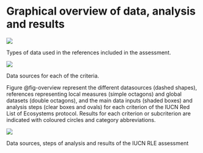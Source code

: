 # Graphical overview of data, analysis and results


::: {#fig-datatypes}

![](../sandbox/Types-of-data.png)

Types of data used in the references included in the assessment.
:::


::: {#fig-datasources}

![](../sandbox/Data-sources.png)

Data sources for each of the criteria.
:::

Figure @fig-overview represent the different datasources (dashed shapes), references representing local measures (simple octagons) and global datasets (double octagons), and the main data inputs (shaded boxes) and analysis steps (clear boxes and ovals) for each criterion of the IUCN Red List of Ecosystems protocol. Results for each criterion or subcriterion are indicated with coloured circles and category abbreviations.

::: {#fig-overview}

![](../sandbox/Graphical-assessment-summary.png)

Data sources, steps of analysis and results of the IUCN RLE assessment
:::
